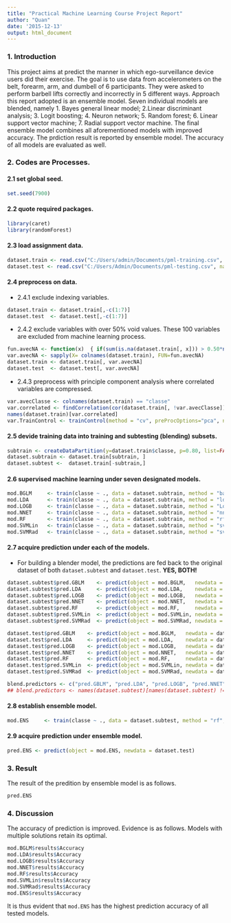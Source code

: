 ```yaml
---
title: "Practical Machine Learning Course Project Report"
author: "Quan"
date: '2015-12-13'
output: html_document
---
```

### 1. Introduction    
This project aims at predict the manner in which ego-surveillance device users did their exercise. The goal is to use data from accelerometers on the belt, forearm, arm, and dumbell of 6 participants. They were asked to perform barbell lifts correctly and incorrectly in 5 different ways.
Approach this report adopted is an ensemble model. Seven individual models are blended, namely 1. Bayes general linear model; 2.Linear discriminant analysis; 3. Logit boosting; 4. Neuron network; 5. Random forest; 6. Linear support vector machine; 7. Radial support vector machine.
The final ensemble model combines all aforementioned models with improved accuracy.
The prdiction result is reported by ensemble model. The accuracy of all models are evaluated as well.

### 2. Codes are Processes.    
#### 2.1 set global seed.    
```r
set.seed(7900)
```

#### 2.2 quote required packages.    
```r
library(caret)
library(randomForest)
```

#### 2.3 load assignment data.    
```r
dataset.train <- read.csv("C:/Users/admin/Documents/pml-training.csv", na.strings=c("", "NA", "#DIV/0!"), header=TRUE, sep="," )
dataset.test <- read.csv("C:/Users/Admin/Documents/pml-testing.csv", na.strings=c("", "NA", "#DIV/0!"), header=TRUE, sep=",")
```

#### 2.4 preprocess on data.    
+ 2.4.1 exclude indexing variables.
```r
dataset.train <- dataset.train[,-c(1:7)]
dataset.test  <- dataset.test[,-c(1:7)]
```

+ 2.4.2 exclude variables with over 50% void values. These 100 variables are excluded from machine learning process. 
```r
fun.avecNA <- function(x)  { if(sum(is.na(dataset.train[, x])) > 0.50*nrow(dataset.train)) {return(FALSE)} else {return(TRUE)}  }
var.avecNA <- sapply(X= colnames(dataset.train), FUN=fun.avecNA)
dataset.train <- dataset.train[, var.avecNA]
dataset.test  <- dataset.test[, var.avecNA]
```

+ 2.4.3 preprocess with principle component analysis where correlated variables are compressed.
```r
var.avecClasse <- colnames(dataset.train) == "classe"
var.correlated <- findCorrelation(cor(dataset.train[, !var.avecClasse]), cutoff=0.8)
names(dataset.train)[var.correlated]
var.TrainControl <- trainControl(method = "cv", preProcOptions="pca", number = 7, verboseIter=FALSE , allowParallel=TRUE)
```

#### 2.5 devide training data into training and subtesting (blending) subsets.    
```r
subtrain <- createDataPartition(y=dataset.train$classe, p=0.80, list=FALSE)
dataset.subtrain <- dataset.train[subtrain, ] 
dataset.subtest <-  dataset.train[-subtrain,]
```

#### 2.6 supervised machine learning under seven designated models.    
```r
mod.BGLM     <- train(classe ~ ., data = dataset.subtrain, method = "bayesglm",             trControl= var.TrainControl)
mod.LDA      <- train(classe ~ ., data = dataset.subtrain, method = "lda",                  trControl= var.TrainControl)
mod.LOGB     <- train(classe ~ ., data = dataset.subtrain, method = "LogitBoost",           trControl= var.TrainControl)
mod.NNET     <- train(classe ~ ., data = dataset.subtrain, method = "nnet",  verbose=FALSE, trControl= var.TrainControl)
mod.RF       <- train(classe ~ ., data = dataset.subtrain, method = "rf",                   trControl= var.TrainControl)
mod.SVMLin   <- train(classe ~ ., data = dataset.subtrain, method = "svmLinear",            trControl= var.TrainControl)
mod.SVMRad   <- train(classe ~ ., data = dataset.subtrain, method = "svmRadial",            trControl= var.TrainControl)
```

#### 2.7 acquire prediction under each of the models.    
+ For building a blender model, the predictions are fed back to the original dataset of both `dataset.subtest` and `dataset.test`. __YES, BOTH!__
```r
dataset.subtest$pred.GBLM    <- predict(object = mod.BGLM,   newdata = dataset.subtest)
dataset.subtest$pred.LDA     <- predict(object = mod.LDA,    newdata = dataset.subtest)
dataset.subtest$pred.LOGB    <- predict(object = mod.LOGB,   newdata = dataset.subtest)
dataset.subtest$pred.NNET    <- predict(object = mod.NNET,   newdata = dataset.subtest)
dataset.subtest$pred.RF      <- predict(object = mod.RF,     newdata = dataset.subtest)
dataset.subtest$pred.SVMLin  <- predict(object = mod.SVMLin, newdata = dataset.subtest)
dataset.subtest$pred.SVMRad  <- predict(object = mod.SVMRad, newdata = dataset.subtest)

dataset.test$pred.GBLM    <- predict(object = mod.BGLM,   newdata = dataset.test)
dataset.test$pred.LDA     <- predict(object = mod.LDA,    newdata = dataset.test)
dataset.test$pred.LOGB    <- predict(object = mod.LOGB,   newdata = dataset.test)
dataset.test$pred.NNET    <- predict(object = mod.NNET,   newdata = dataset.test)
dataset.test$pred.RF      <- predict(object = mod.RF,     newdata = dataset.test)
dataset.test$pred.SVMLin  <- predict(object = mod.SVMLin, newdata = dataset.test)
dataset.test$pred.SVMRad  <- predict(object = mod.SVMRad, newdata = dataset.test)

blend.predictors <- c("pred.GBLM", "pred.LDA", "pred.LOGB", "pred.NNET", "pred.RF", "pred.SVMLin", "pred.SVMRad")
## blend.predictors <- names(dataset.subtest)[names(dataset.subtest) != dataset.names]
```

#### 2.8 establish ensemble model.    
```R
mod.ENS     <- train(classe ~ ., data = dataset.subtest, method = "rf", trControl= var.TrainControl)
```

#### 2.9 acquire prediction under ensemble model.     
```r
pred.ENS <- predict(object = mod.ENS, newdata = dataset.test)
```


### 3. Result    
The result of the predition by ensemble model is as follows.
```r
pred.ENS
```


### 4. Discussion    
The accuracy of prediction is improved. Evidence is as follows. Models with multiple solutions retain its optimal.
```r
mod.BGLM$results$Accuracy
mod.LDA$results$Accuracy
mod.LOGB$results$Accuracy
mod.NNET$results$Accuracy
mod.RF$results$Accuracy 
mod.SVMLin$results$Accuracy
mod.SVMRad$results$Accuracy
mod.ENS$results$Accuracy
```
It is thus evident that `mod.ENS` has the highest prediction accuracy of all tested models.
